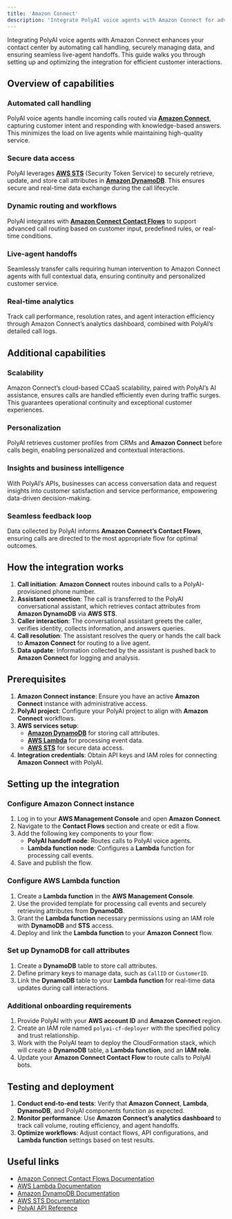 ```yaml
---
title: 'Amazon Connect'
description: 'Integrate PolyAI voice agents with Amazon Connect for advanced call automation and routing.'
---
```


Integrating PolyAI voice agents with Amazon Connect enhances your contact center by automating call handling, securely managing data, and ensuring seamless live-agent handoffs. This guide walks you through setting up and optimizing the integration for efficient customer interactions.

## Overview of capabilities

### Automated call handling
PolyAI voice agents handle incoming calls routed via **[Amazon Connect](https://aws.amazon.com/connect/)**, capturing customer intent and responding with knowledge-based answers. This minimizes the load on live agents while maintaining high-quality service.

### Secure data access
PolyAI leverages **[AWS STS](https://docs.aws.amazon.com/STS/latest/APIReference/welcome.html)** (Security Token Service) to securely retrieve, update, and store call attributes in **[Amazon DynamoDB](https://aws.amazon.com/dynamodb/)**. This ensures secure and real-time data exchange during the call lifecycle.

### Dynamic routing and workflows
PolyAI integrates with **[Amazon Connect Contact Flows](https://docs.aws.amazon.com/connect/latest/adminguide/contact-flows.html)** to support advanced call routing based on customer input, predefined rules, or real-time conditions.

### Live-agent handoffs
Seamlessly transfer calls requiring human intervention to Amazon Connect agents with full contextual data, ensuring continuity and personalized customer service.

### Real-time analytics
Track call performance, resolution rates, and agent interaction efficiency through Amazon Connect’s analytics dashboard, combined with PolyAI’s detailed call logs.

## Additional capabilities

### Scalability
Amazon Connect’s cloud-based CCaaS scalability, paired with PolyAI’s AI assistance, ensures calls are handled efficiently even during traffic surges. This guarantees operational continuity and exceptional customer experiences.

### Personalization
PolyAI retrieves customer profiles from CRMs and **Amazon Connect** before calls begin, enabling personalized and contextual interactions.

### Insights and business intelligence
With PolyAI’s APIs, businesses can access conversation data and request insights into customer satisfaction and service performance, empowering data-driven decision-making.

### Seamless feedback loop
Data collected by PolyAI informs **Amazon Connect’s Contact Flows**, ensuring calls are directed to the most appropriate flow for optimal outcomes.

## How the integration works

1. **Call initiation**: **Amazon Connect** routes inbound calls to a PolyAI-provisioned phone number.
2. **Assistant connection**: The call is transferred to the PolyAI conversational assistant, which retrieves contact attributes from **Amazon DynamoDB** via **AWS STS**.
3. **Caller interaction**: The conversational assistant greets the caller, verifies identity, collects information, and answers queries.
4. **Call resolution**: The assistant resolves the query or hands the call back to **Amazon Connect** for routing to a live agent.
5. **Data update**: Information collected by the assistant is pushed back to **Amazon Connect** for logging and analysis.

## Prerequisites

1. **Amazon Connect instance**: Ensure you have an active **Amazon Connect** instance with administrative access.
2. **PolyAI project**: Configure your PolyAI project to align with **Amazon Connect** workflows.
3. **AWS services setup**:
   - **[Amazon DynamoDB](https://aws.amazon.com/dynamodb/)** for storing call attributes.
   - **[AWS Lambda](https://aws.amazon.com/lambda/)** for processing event data.
   - **[AWS STS](https://aws.amazon.com/iam/features/manage-credentials/)** for secure data access.
4. **Integration credentials**: Obtain API keys and IAM roles for connecting **Amazon Connect** with PolyAI.

## Setting up the integration

### Configure Amazon Connect instance
1. Log in to your **AWS Management Console** and open **Amazon Connect**.
2. Navigate to the **Contact Flows** section and create or edit a flow.
3. Add the following key components to your flow:
   - **PolyAI handoff node**: Routes calls to PolyAI voice agents.
   - **Lambda function node**: Configures a **Lambda** function for processing call events.
4. Save and publish the flow.

### Configure AWS Lambda function
1. Create a **Lambda function** in the **AWS Management Console**.
2. Use the provided template for processing call events and securely retrieving attributes from **DynamoDB**.
3. Grant the **Lambda function** necessary permissions using an IAM role with **DynamoDB** and **STS** access.
4. Deploy and link the **Lambda function** to your **Amazon Connect** flow.

### Set up DynamoDB for call attributes
1. Create a **DynamoDB** table to store call attributes.
2. Define primary keys to manage data, such as `CallID` or `CustomerID`.
3. Link the **DynamoDB** table to your **Lambda function** for real-time data updates during call interactions.

### Additional onboarding requirements
1. Provide PolyAI with your **AWS account ID** and **Amazon Connect** region.
2. Create an IAM role named `polyai-cf-deployer` with the specified policy and trust relationship.
3. Work with the PolyAI team to deploy the CloudFormation stack, which will create a **DynamoDB** table, a **Lambda function**, and an **IAM role**.
4. Update your **Amazon Connect Contact Flow** to route calls to PolyAI bots.

## Testing and deployment

1. **Conduct end-to-end tests**: Verify that **Amazon Connect**, **Lambda**, **DynamoDB**, and PolyAI components function as expected.
2. **Monitor performance**: Use **Amazon Connect’s analytics dashboard** to track call volume, routing efficiency, and agent handoffs.
3. **Optimize workflows**: Adjust contact flows, API configurations, and **Lambda function** settings based on test results.

## Useful links

- [Amazon Connect Contact Flows Documentation](https://docs.aws.amazon.com/connect/latest/adminguide/contact-flows.html)
- [AWS Lambda Documentation](https://docs.aws.amazon.com/lambda/latest/dg/welcome.html)
- [Amazon DynamoDB Documentation](https://docs.aws.amazon.com/amazondynamodb/latest/developerguide/Introduction.html)
- [AWS STS Documentation](https://docs.aws.amazon.com/STS/latest/APIReference/welcome.html)
- [PolyAI API Reference](https://docs.poly.ai/api-reference)